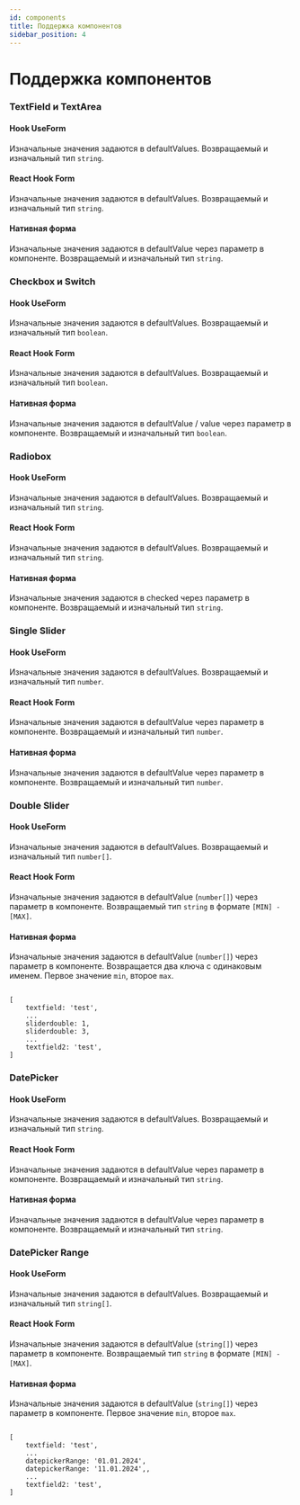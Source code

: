 ```yaml
---
id: components
title: Поддержка компонентов
sidebar_position: 4
---
```


# Поддержка компонентов 

### TextField и TextArea

#### Hook UseForm 

Изначальные значения задаются в defaultValues. Возвращаемый и изначальный тип `string`.

#### React Hook Form

Изначальные значения задаются в defaultValues. Возвращаемый и изначальный тип `string`.

#### Нативная форма 

Изначальные значения задаются в defaultValue через параметр в компоненте. Возвращаемый и изначальный тип `string`.


### Checkbox и Switch

#### Hook UseForm 

Изначальные значения задаются в defaultValues. Возвращаемый и изначальный тип `boolean`.

#### React Hook Form

Изначальные значения задаются в defaultValues. Возвращаемый и изначальный тип `boolean`.

#### Нативная форма 

Изначальные значения задаются в defaultValue / value через параметр в компоненте. Возвращаемый и изначальный тип `boolean`.


### Radiobox

#### Hook UseForm 

Изначальные значения задаются в defaultValues. Возвращаемый и изначальный тип `string`.

#### React Hook Form

Изначальные значения задаются в defaultValues. Возвращаемый и изначальный тип `string`.

#### Нативная форма 

Изначальные значения задаются в checked через параметр в компоненте. Возвращаемый и изначальный тип `string`.


### Single Slider

#### Hook UseForm 

Изначальные значения задаются в defaultValues. Возвращаемый и изначальный тип `number`.

#### React Hook Form

Изначальные значения задаются в defaultValue через параметр в компоненте. Возвращаемый и изначальный тип `number`.

#### Нативная форма 

Изначальные значения задаются в defaultValue через параметр в компоненте. Возвращаемый и изначальный тип `number`.


### Double Slider

#### Hook UseForm 

Изначальные значения задаются в defaultValues. Возвращаемый и изначальный тип `number[]`.

#### React Hook Form

Изначальные значения задаются в defaultValue (`number[]`) через параметр в компоненте. Возвращаемый тип `string` в формате `[MIN] - [MAX]`.

#### Нативная форма 

Изначальные значения задаются в defaultValue (`number[]`) через параметр в компоненте. Возвращается два ключа с одинаковым именем. Первое значение `min`, второе `max`. 
```

[
    textfield: 'test',
    ...
    sliderdouble: 1,
    sliderdouble: 3,
    ...
    textfield2: 'test',
]

```


### DatePicker

#### Hook UseForm 

Изначальные значения задаются в defaultValues. Возвращаемый и изначальный тип `string`.

#### React Hook Form

Изначальные значения задаются в defaultValue через параметр в компоненте. Возвращаемый и изначальный тип `string`.

#### Нативная форма 

Изначальные значения задаются в defaultValue через параметр в компоненте. Возвращаемый и изначальный тип `string`.


### DatePicker Range

#### Hook UseForm 

Изначальные значения задаются в defaultValues. Возвращаемый и изначальный тип `string[]`.

#### React Hook Form

Изначальные значения задаются в defaultValue (`string[]`) через параметр в компоненте. Возвращаемый тип `string` в формате `[MIN] - [MAX]`.

#### Нативная форма 

Изначальные значения задаются в defaultValue (`string[]`) через параметр в компоненте. Первое значение `min`, второе `max`. 

```

[
    textfield: 'test',
    ...
    datepickerRange: '01.01.2024',
    datepickerRange: '11.01.2024',,
    ...
    textfield2: 'test',
]

```

